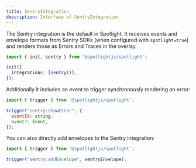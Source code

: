 ```yaml
---
title: SentryIntegration
description: Interface of SentryIntegration
---
```


The Sentry integration is the default in Spotlight. It receives events and envelope formats from Sentry SDKs (when configured with `spotlight=true`) and renders those as Errors and Traces in the overlay.

```ts
import { init, sentry } from "@spotlightjs/spotlight";

init({
  integrations: [sentry()],
});
```

Additionally it includes an event to trigger synchronously rendering an error:

```js
import { trigger } from '@spotlightjs/spotlight';

trigger("sentry:showError", {
  eventId: string,
  event?: Event,
});
```

You can also directly add envelopes to the Sentry integration:

```js
import { trigger } from '@spotlightjs/spotlight';

trigger("sentry:addEnvelope", sentryEnvelope);
```